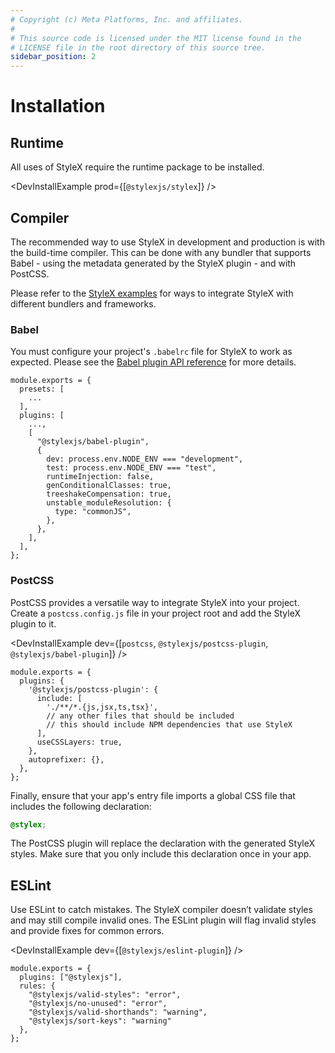 ```yaml
---
# Copyright (c) Meta Platforms, Inc. and affiliates.
#
# This source code is licensed under the MIT license found in the
# LICENSE file in the root directory of this source tree.
sidebar_position: 2
---
```



# Installation

## Runtime

All uses of StyleX require the runtime package to be installed.

<DevInstallExample prod={[`@stylexjs/stylex`]} />

## Compiler

The recommended way to use StyleX in development and production is with the
build-time compiler. This can be done with any bundler that supports
Babel - using the metadata generated by the StyleX plugin - and with PostCSS.

Please refer to the
[StyleX examples](https://github.com/facebook/stylex/tree/main/examples)
for ways to integrate StyleX with different bundlers and frameworks.

### Babel

You must configure your project's `.babelrc` file for StyleX to work as expected.
Please see the [Babel plugin API reference](/docs/api/configuration/babel-plugin/) for more details.

```tsx title=".babelrc.js"
module.exports = {
  presets: [
    ...
  ],
  plugins: [
    ...,
    [
      "@stylexjs/babel-plugin",
      {
        dev: process.env.NODE_ENV === "development",
        test: process.env.NODE_ENV === "test",
        runtimeInjection: false,
        genConditionalClasses: true,
        treeshakeCompensation: true,
        unstable_moduleResolution: {
          type: "commonJS",
        },
      },
    ],
  ],
};
```


### PostCSS

PostCSS provides a versatile way to integrate StyleX into your project. Create a
`postcss.config.js` file in your project root and add the StyleX plugin to it.

<DevInstallExample dev={[`postcss`, `@stylexjs/postcss-plugin`, `@stylexjs/babel-plugin`]} />

```tsx title="postcss.config.js"
module.exports = {
  plugins: {
    '@stylexjs/postcss-plugin': {
      include: [
        './**/*.{js,jsx,ts,tsx}',
        // any other files that should be included
        // this should include NPM dependencies that use StyleX
      ],
      useCSSLayers: true,
    },
    autoprefixer: {},
  },
};
```

Finally, ensure that your app's entry file imports a global CSS file that includes the following declaration:

```css
@stylex;
```

The PostCSS plugin will replace the declaration with the generated StyleX styles.
Make sure that you only include this declaration once in your app.


## ESLint

Use ESLint to catch mistakes. The StyleX compiler doesn’t validate styles and may still compile invalid ones.
The ESLint plugin will flag invalid styles and provide fixes for common errors.

<DevInstallExample dev={[`@stylexjs/eslint-plugin`]} />

```tsx title=".eslintrc.js"
module.exports = {
  plugins: ["@stylexjs"],
  rules: {
    "@stylexjs/valid-styles": "error",
    "@stylexjs/no-unused": "error",
    "@stylexjs/valid-shorthands": "warning",
    "@stylexjs/sort-keys": "warning"
  },
};
```
